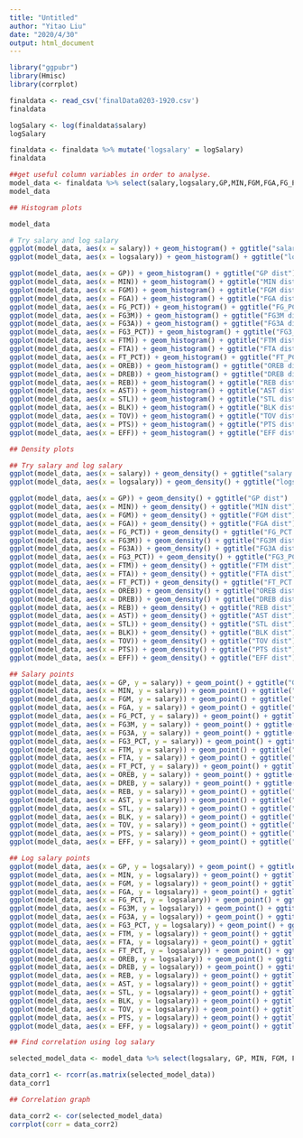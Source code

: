 ```yaml
---
title: "Untitled"
author: "Yitao Liu"
date: "2020/4/30"
output: html_document
---
```

```r
library("ggpubr")
library(Hmisc)
library(corrplot)

finaldata <- read_csv('finalData0203-1920.csv')
finaldata

logSalary <- log(finaldata$salary)
logSalary

finaldata <- finaldata %>% mutate('logsalary' = logSalary)
finaldata

##get useful column variables in order to analyse.
model_data <- finaldata %>% select(salary,logsalary,GP,MIN,FGM,FGA,FG_PCT,FG3M,FG3A,FG3_PCT,FTM,FTA,FT_PCT,OREB,DREB,REB,AST,STL,BLK,TOV,PTS,EFF)
model_data

```

```r
## Histogram plots

model_data

# Try salary and log salary
ggplot(model_data, aes(x = salary)) + geom_histogram() + ggtitle("salary dist")
ggplot(model_data, aes(x = logsalary)) + geom_histogram() + ggtitle("logsalary dist")

ggplot(model_data, aes(x = GP)) + geom_histogram() + ggtitle("GP dist")
ggplot(model_data, aes(x = MIN)) + geom_histogram() + ggtitle("MIN dist")
ggplot(model_data, aes(x = FGM)) + geom_histogram() + ggtitle("FGM dist")
ggplot(model_data, aes(x = FGA)) + geom_histogram() + ggtitle("FGA dist")
ggplot(model_data, aes(x = FG_PCT)) + geom_histogram() + ggtitle("FG_PCT dist")
ggplot(model_data, aes(x = FG3M)) + geom_histogram() + ggtitle("FG3M dist")
ggplot(model_data, aes(x = FG3A)) + geom_histogram() + ggtitle("FG3A dist")
ggplot(model_data, aes(x = FG3_PCT)) + geom_histogram() + ggtitle("FG3_PCT dist")
ggplot(model_data, aes(x = FTM)) + geom_histogram() + ggtitle("FTM dist")
ggplot(model_data, aes(x = FTA)) + geom_histogram() + ggtitle("FTA dist")
ggplot(model_data, aes(x = FT_PCT)) + geom_histogram() + ggtitle("FT_PCT dist")
ggplot(model_data, aes(x = OREB)) + geom_histogram() + ggtitle("OREB dist")
ggplot(model_data, aes(x = DREB)) + geom_histogram() + ggtitle("DREB dist")
ggplot(model_data, aes(x = REB)) + geom_histogram() + ggtitle("REB dist")
ggplot(model_data, aes(x = AST)) + geom_histogram() + ggtitle("AST dist")
ggplot(model_data, aes(x = STL)) + geom_histogram() + ggtitle("STL dist")
ggplot(model_data, aes(x = BLK)) + geom_histogram() + ggtitle("BLK dist")
ggplot(model_data, aes(x = TOV)) + geom_histogram() + ggtitle("TOV dist")
ggplot(model_data, aes(x = PTS)) + geom_histogram() + ggtitle("PTS dist")
ggplot(model_data, aes(x = EFF)) + geom_histogram() + ggtitle("EFF dist")
```

```r
## Density plots

## Try salary and log salary
ggplot(model_data, aes(x = salary)) + geom_density() + ggtitle("salary dist")
ggplot(model_data, aes(x = logsalary)) + geom_density() + ggtitle("logsalary dist")

ggplot(model_data, aes(x = GP)) + geom_density() + ggtitle("GP dist")
ggplot(model_data, aes(x = MIN)) + geom_density() + ggtitle("MIN dist")
ggplot(model_data, aes(x = FGM)) + geom_density() + ggtitle("FGM dist")
ggplot(model_data, aes(x = FGA)) + geom_density() + ggtitle("FGA dist")
ggplot(model_data, aes(x = FG_PCT)) + geom_density() + ggtitle("FG_PCT dist")
ggplot(model_data, aes(x = FG3M)) + geom_density() + ggtitle("FG3M dist")
ggplot(model_data, aes(x = FG3A)) + geom_density() + ggtitle("FG3A dist")
ggplot(model_data, aes(x = FG3_PCT)) + geom_density() + ggtitle("FG3_PCT dist")
ggplot(model_data, aes(x = FTM)) + geom_density() + ggtitle("FTM dist")
ggplot(model_data, aes(x = FTA)) + geom_density() + ggtitle("FTA dist")
ggplot(model_data, aes(x = FT_PCT)) + geom_density() + ggtitle("FT_PCT dist")
ggplot(model_data, aes(x = OREB)) + geom_density() + ggtitle("OREB dist")
ggplot(model_data, aes(x = DREB)) + geom_density() + ggtitle("DREB dist")
ggplot(model_data, aes(x = REB)) + geom_density() + ggtitle("REB dist")
ggplot(model_data, aes(x = AST)) + geom_density() + ggtitle("AST dist")
ggplot(model_data, aes(x = STL)) + geom_density() + ggtitle("STL dist")
ggplot(model_data, aes(x = BLK)) + geom_density() + ggtitle("BLK dist")
ggplot(model_data, aes(x = TOV)) + geom_density() + ggtitle("TOV dist")
ggplot(model_data, aes(x = PTS)) + geom_density() + ggtitle("PTS dist")
ggplot(model_data, aes(x = EFF)) + geom_density() + ggtitle("EFF dist")
```

```r
## Salary points
ggplot(model_data, aes(x = GP, y = salary)) + geom_point() + ggtitle("GP vs salary")
ggplot(model_data, aes(x = MIN, y = salary)) + geom_point() + ggtitle("MIN vs salary")
ggplot(model_data, aes(x = FGM, y = salary)) + geom_point() + ggtitle("FGM vs salary")
ggplot(model_data, aes(x = FGA, y = salary)) + geom_point() + ggtitle("FGA vs salary")
ggplot(model_data, aes(x = FG_PCT, y = salary)) + geom_point() + ggtitle("FG_PCT vs salary")
ggplot(model_data, aes(x = FG3M, y = salary)) + geom_point() + ggtitle("FG3M vs salary")
ggplot(model_data, aes(x = FG3A, y = salary)) + geom_point() + ggtitle("FG3A vs salary")
ggplot(model_data, aes(x = FG3_PCT, y = salary)) + geom_point() + ggtitle("FG3_PCT vs salary")
ggplot(model_data, aes(x = FTM, y = salary)) + geom_point() + ggtitle("FTM vs salary")
ggplot(model_data, aes(x = FTA, y = salary)) + geom_point() + ggtitle("FTA vs salary")
ggplot(model_data, aes(x = FT_PCT, y = salary)) + geom_point() + ggtitle("FT_PCT vs salary")
ggplot(model_data, aes(x = OREB, y = salary)) + geom_point() + ggtitle("OREB vs salary")
ggplot(model_data, aes(x = DREB, y = salary)) + geom_point() + ggtitle("DREB vs salary")
ggplot(model_data, aes(x = REB, y = salary)) + geom_point() + ggtitle("REB vs salary")
ggplot(model_data, aes(x = AST, y = salary)) + geom_point() + ggtitle("AST vs salary")
ggplot(model_data, aes(x = STL, y = salary)) + geom_point() + ggtitle("STL vs salary")
ggplot(model_data, aes(x = BLK, y = salary)) + geom_point() + ggtitle("BLK vs salary")
ggplot(model_data, aes(x = TOV, y = salary)) + geom_point() + ggtitle("TOV vs salary")
ggplot(model_data, aes(x = PTS, y = salary)) + geom_point() + ggtitle("PTS vs salary")
ggplot(model_data, aes(x = EFF, y = salary)) + geom_point() + ggtitle("EFF vs salary")

```

```r
## Log salary points
ggplot(model_data, aes(x = GP, y = logsalary)) + geom_point() + ggtitle("GP vs salary")
ggplot(model_data, aes(x = MIN, y = logsalary)) + geom_point() + ggtitle("MIN vs salary")
ggplot(model_data, aes(x = FGM, y = logsalary)) + geom_point() + ggtitle("FGM vs salary")
ggplot(model_data, aes(x = FGA, y = logsalary)) + geom_point() + ggtitle("FGA vs salary")
ggplot(model_data, aes(x = FG_PCT, y = logsalary)) + geom_point() + ggtitle("FG_PCT vs salary")
ggplot(model_data, aes(x = FG3M, y = logsalary)) + geom_point() + ggtitle("FG3M vs salary")
ggplot(model_data, aes(x = FG3A, y = logsalary)) + geom_point() + ggtitle("FG3A vs salary")
ggplot(model_data, aes(x = FG3_PCT, y = logsalary)) + geom_point() + ggtitle("FG3_PCT vs salary")
ggplot(model_data, aes(x = FTM, y = logsalary)) + geom_point() + ggtitle("FTM vs salary")
ggplot(model_data, aes(x = FTA, y = logsalary)) + geom_point() + ggtitle("FTA vs salary")
ggplot(model_data, aes(x = FT_PCT, y = logsalary)) + geom_point() + ggtitle("FT_PCT vs salary")
ggplot(model_data, aes(x = OREB, y = logsalary)) + geom_point() + ggtitle("OREB vs salary")
ggplot(model_data, aes(x = DREB, y = logsalary)) + geom_point() + ggtitle("DREB vs salary")
ggplot(model_data, aes(x = REB, y = logsalary)) + geom_point() + ggtitle("REB vs salary")
ggplot(model_data, aes(x = AST, y = logsalary)) + geom_point() + ggtitle("AST vs salary")
ggplot(model_data, aes(x = STL, y = logsalary)) + geom_point() + ggtitle("STL vs salary")
ggplot(model_data, aes(x = BLK, y = logsalary)) + geom_point() + ggtitle("BLK vs salary")
ggplot(model_data, aes(x = TOV, y = logsalary)) + geom_point() + ggtitle("TOV vs salary")
ggplot(model_data, aes(x = PTS, y = logsalary)) + geom_point() + ggtitle("PTS vs salary")
ggplot(model_data, aes(x = EFF, y = logsalary)) + geom_point() + ggtitle("EFF vs salary")

```

```r
## Find correlation using log salary

selected_model_data <- model_data %>% select(logsalary, GP, MIN, FGM, FGA, FG_PCT, FG3M, FG3A, FG3_PCT, FTM, FTA, FT_PCT, OREB, DREB, REB, AST, STL, BLK, TOV, PTS, EFF)

data_corr1 <- rcorr(as.matrix(selected_model_data))
data_corr1


```

```r
## Correlation graph

data_corr2 <- cor(selected_model_data) 
corrplot(corr = data_corr2)
```
